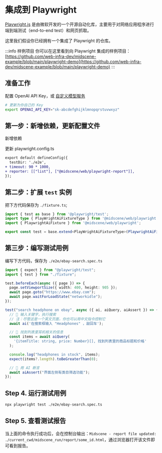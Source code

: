 # 集成到 Playwright


[Playwright.js](https://playwright.com/) 是由微软开发的一个开源自动化库，主要用于对网络应用程序进行端到端测试（end-to-end test）和网页抓取。

这里我们假设你已经拥有一个集成了 Playwright 的仓库。

:::info 样例项目
你可以在这里看到向 Playwright 集成的样例项目：[https://github.com/web-infra-dev/midscene-example/blob/main/playwright-demo](https://github.com/web-infra-dev/midscene-example/blob/main/playwright-demo)
:::


## 准备工作

配置 OpenAI API Key，或 [自定义模型服务](./model-provider.html)

```bash
# 更新为你自己的 Key
export OPENAI_API_KEY="sk-abcdefghijklmnopqrstuvwxyz"
```

## 第一步：新增依赖，更新配置文件

新增依赖

<PackageManagerTabs command="install @midscene/web --save-dev" />

更新 playwright.config.ts

```diff
export default defineConfig({
  testDir: './e2e',
+ timeout: 90 * 1000,
+ reporter: [["list"], ["@midscene/web/playwright-report"]],
});
```

## 第二步：扩展 `test` 实例

把下方代码保存为 `./fixture.ts`;

```typescript
import { test as base } from '@playwright/test';
import type { PlayWrightAiFixtureType } from '@midscene/web/playwright';
import { PlaywrightAiFixture } from '@midscene/web/playwright';

export const test = base.extend<PlayWrightAiFixtureType>(PlaywrightAiFixture());
```

## 第三步：编写测试用例

编写下方代码，保存为 `./e2e/ebay-search.spec.ts`

```typescript title="./e2e/ebay-search.spec.ts"
import { expect } from "@playwright/test";
import { test } from "./fixture";

test.beforeEach(async ({ page }) => {
  page.setViewportSize({ width: 400, height: 905 });
  await page.goto("https://www.ebay.com");
  await page.waitForLoadState("networkidle");
});

test("search headphone on ebay", async ({ ai, aiQuery, aiAssert }) => {
  // 👀 输入关键字，执行搜索
  // 注：尽管这是一个英文页面，你也可以用中文指令控制它
  await ai('在搜索框输入 "Headphones" ，敲回车');

  // 👀 找到列表里耳机相关的信息
  const items = await aiQuery(
    '{itemTitle: string, price: Number}[], 找到列表里的商品标题和价格'
  );

  console.log("headphones in stock", items);
  expect(items?.length).toBeGreaterThan(0);

  // 👀 用 AI 断言
  await aiAssert("界面左侧有类目筛选功能");
});

```

## Step 4. 运行测试用例

```bash
npx playwright test ./e2e/ebay-search.spec.ts
```

## Step 5. 查看测试报告

当上面的命令执行成功后，会在控制台输出：`Midscene - report file updated: ./current_cwd/midscene_run/report/some_id.html`，通过浏览器打开该文件即可看到报告。

